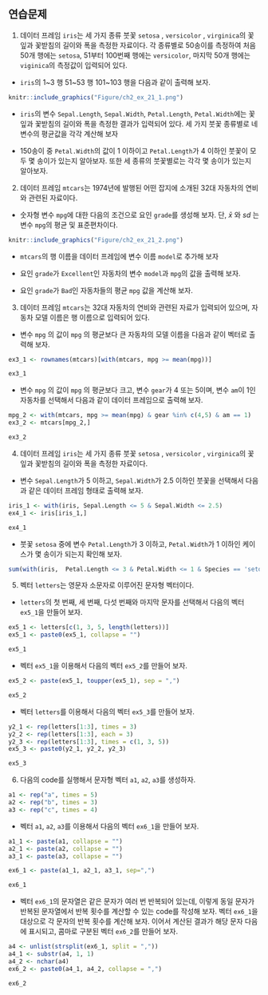 ## 연습문제

1.  데이터 프레임 `iris`는 세 가지 종류 붓꽃 `setosa` , `versicolor` , `virginica`의 꽃잎과 꽃받침의 길이와 폭을 측정한 자료이다. 각 종류별로 50송이를 측정하여 처음 50개 행에는 `setosa`, 51부터 100번째 행에는 `versicolor`, 마지막 50개 행에는 `viginica`의 측정값이 입력되어 있다.

 +   `iris`의 1\~3 행 51\~53 행 101\~103 행을 다음과 같이 출력해 보자.

```r
knitr::include_graphics("Figure/ch2_ex_21_1.png")
```

 +   `iris`의 변수 `Sepal.Length`, `Sepal.Width`, `Petal.Length`, `Petal.Width`에는 꽃잎과 꽃받침의 길이와 폭을 측정한 결과가 입력되어 있다. 세 가지 붓꽃 종류별로 네 변수의 평균값을 각각 계산해 보자

 +   150송이 중 `Petal.Width`의 값이 1 이하이고 `Petal.Length`가 4 이하인 붓꽃이 모두 몇 송이가 있는지 알아보자. 또한 세 종류의 붓꽃별로는 각각 몇 송이가 있는지 알아보자.

2.  데이터 프레임 `mtcars`는 1974년에 발행된 어떤 잡지에 소개된 32대 자동차의 연비와 관련된 자료이다.

 +  숫자형 변수 `mpg`에 대한 다음의 조건으로 요인 `grade`를 생성해 보자. 단, $\bar{x}$ 와 $sd$ 는 변수 `mpg`의 평균 및 표준편차이다.
 

```r
knitr::include_graphics("Figure/ch2_ex_21_2.png")
```

 +  `mtcars`의 행 이름을 데이터 프레임에 변수 이름 `model`로 추가해 보자

 +   요인 `grade`가 `Excellent`인 자동차의 변수 `model`과 `mpg`의 값을 출력해 보자.

 +   요인 `grade`가 `Bad`인 자동차들의 평균 `mpg` 값을 계산해 보자.

3.  데이터 프레임 `mtcars`는 32대 자동차의 연비와 관련된 자료가 입력되어 있으며, 자동차 모델 이름은 행 이름으로 입력되어 있다.

-  변수 `mpg` 의 값이 `mpg` 의 평균보다 큰 자동차의 모델 이름을 다음과 같이 벡터로 출력해 보자. 

```r
ex3_1 <- rownames(mtcars)[with(mtcars, mpg >= mean(mpg))]         
```

```r
ex3_1
```

-  변수 `mpg` 의 값이 `mpg` 의 평균보다 크고, 변수 `gear`가 4 또는 5이며, 변수 `am`이 1인 자동차를 선택해서 다음과 같이 데이터 프레임으로 출력해 보자. 

```r
mpg_2 <- with(mtcars, mpg >= mean(mpg) & gear %in% c(4,5) & am == 1) 
ex3_2 <- mtcars[mpg_2,]                                              
```

```r
ex3_2
```


4. 데이터 프레임 `iris`는 세 가지 종류 붓꽃 `setosa` , `versicolor` , `virginica`의 꽃잎과 꽃받침의 길이와 폭을 측정한 자료이다.

-  변수 `Sepal.Length`가 5 이하고, `Sepal.Width`가 2.5 이하인 붓꽃을 선택해서 다음과 같은 데이터 프레임 형태로  출력해 보자. 

```r
iris_1 <- with(iris, Sepal.Length <= 5 & Sepal.Width <= 2.5)   
ex4_1 <- iris[iris_1,]                                         
```

```r
ex4_1
```

-  붓꽃 `setosa` 중에 변수 `Petal.Length`가 3 이하고, `Petal.Width`가 1 이하인 케이스가 몇 송이가 되는지 확인해 보자. 

```r
sum(with(iris,  Petal.Length <= 3 & Petal.Width <= 1 & Species == 'setosa'))
```


5. 벡터 `letters`는 영문자 소문자로 이루어진 문자형 벡터이다.

-  `letters`의 첫 번째, 세 번째, 다섯 번째와 마지막 문자를 선택해서 다음의 벡터 `ex5_1`을 만들어 보자. 

```r
ex5_1 <- letters[c(1, 3, 5, length(letters))]  
ex5_1 <- paste0(ex5_1, collapse = "")          
```

```r
ex5_1
```

-  벡터 `ex5_1`을 이용해서 다음의 벡터 `ex5_2`를 만들어 보자. 

```r
ex5_2 <- paste(ex5_1, toupper(ex5_1), sep = ",")   
```

```r
ex5_2
```

-  벡터 `letters`를 이용해서 다음의 벡터 `ex5_3`를 만들어 보자. 

```r
y2_1 <- rep(letters[1:3], times = 3)
y2_2 <- rep(letters[1:3], each = 3)
y2_3 <- rep(letters[1:3], times = c(1, 3, 5))
ex5_3 <- paste0(y2_1, y2_2, y2_3)                 
```

```r
ex5_3
```


6. 다음의 code를 실행해서 문자형 벡터 `a1`, `a2`, `a3`를 생성하자.

```r
a1 <- rep("a", times = 5)
a2 <- rep("b", times = 3)
a3 <- rep("c", times = 4)
```

-  벡터 `a1`, `a2`, `a3`를 이용해서 다음의 벡터 `ex6_1`을 만들어 보자. 

```r
a1_1 <- paste(a1, collapse = "")
a2_1 <- paste(a2, collapse = "")
a3_1 <- paste(a3, collapse = "")

ex6_1 <- paste(a1_1, a2_1, a3_1, sep=",")  
```

```r
ex6_1
```

-  벡터 `ex6_1`의 문자열은 같은 문자가 여러 번 반복되어 있는데, 이렇게 동일 문자가 반복된 문자열에서 반복 횟수를 계산할 수 있는 code를 작성해 보자. 벡터 `ex6_1`을 대상으로 각 문자의 반복 횟수를 계산해 보자. 이어서 계산된 결과가 해당 문자 다음에 표시되고, 콤마로 구분된 벡터 `ex6_2`를 만들어 보자.

```r
a4 <- unlist(strsplit(ex6_1, split = ","))   
a4_1 <- substr(a4, 1, 1)                     
a4_2 <- nchar(a4)                            
ex6_2 <- paste0(a4_1, a4_2, collapse = ",")  
```

```r
ex6_2
```























